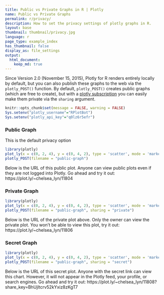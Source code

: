 ```yaml
---
title: Public vs Private Graphs in R | Plotly
name: Public vs Private Graphs
permalink: r/privacy/
description: How to set the privacy settings of plotly graphs in R.
layout: base
thumbnail: thumbnail/privacy.jpg
language: r
page_type: example_index
has_thumbnail: false
display_as: file_settings
output:
  html_document:
    keep_md: true
---
```


Since Version 2.0 (November 15, 2015), Plotly for R renders entirely locally by default, but you can also publish these graphs to the web via the `plotly_POST()` function. By default, `plotly_POST()` creates public graphs (which are free to create), but with a [plotly subscription](https://plot.ly/products/cloud/) you can easily make them private via the `sharing` argument.


```r
knitr::opts_chunk$set(message = FALSE, warning = FALSE)
Sys.setenv("plotly_username"="RPlotBot")
Sys.setenv("plotly_api_key"="q0lz6r5efr")
```

### Public Graph
This is the default privacy option

```r
library(plotly)
plot_ly(x = c(0, 2, 4), y = c(0, 4, 2), type = 'scatter', mode = 'markers')
plotly_POST(filename = "public-graph")
```
Below is the URL of this public plot. Anyone can view public plots even if they are not logged into Plotly. Go ahead and try it out:
https://plot.ly/~chelsea_lyn/11804

### Private Graph
```r
library(plotly)
plot_ly(x = c(0, 2, 4), y = c(0, 4, 2), type = 'scatter', mode = 'markers')
plotly_POST(filename = "public-graph", sharing = "private")
```
Below is the URL of the private plot above. Only the owner can view the private plot. You won't be able to view this plot, try it out:
https://plot.ly/~chelsea_lyn/11806

### Secret Graph
```r
library(plotly)
plot_ly(x = c(0, 2, 4), y = c(0, 4, 2), type = 'scatter', mode = 'markers')
plotly_POST(filename = "public-graph", sharing = "secret")
```
Below is the URL of this secret plot. Anyone with the secret link can view this chart. However, it will not appear in the Plotly feed, your profile, or search engines. Go ahead and try it out:
https://plot.ly/~chelsea_lyn/11808?share_key=BhUjltcrv52kYxiz8zKgT7
